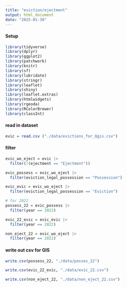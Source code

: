 ```yaml
---
title: "eviction/ejectment"
output: html_document
date: "2025-01-30"
---
```


#### Setup

```r
library(tidyverse)
library(dplyr)
library(ggplot2)
library(patchwork)
library(knitr)
library(sf)
library(lubridate)
library(stringr)
library(leaflet)
library(shiny)
library(leaflet.extras)
library(htmlwidgets)
library(rgeoda)
library(RColorBrewer)
library(classInt)
```

#### read in dataset

```r
evic = read.csv ("./data/evictions_for_Qgis.csv")

```

#### filter

```r
evic_wo_eject = evic |>
  filter(!(ejectment == "Ejectment"))

evic_possess = evic_wo_eject |>
  filter(eviction_legal_possession == "Possession")

evic_evic = evic_wo_eject |>
  filter(eviction_legal_possession == "Eviction")

# for 2022
possess_22 = evic_possess |>
  filter(year == 2022)

evic_22_evic = evic_evic |>
  filter(year == 2022)

non_eject_22 = evic_wo_eject |>
  filter(year == 2022)
```

#### write out csv for GIS

```r
write.csv(possess_22, "./data/posses_22")

write.csv(evic_22_evic, "./data/evic_22.csv")

write.csv(non_eject_22, "./data/non_eject_22.csv")
```

